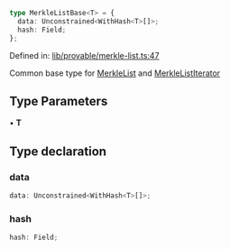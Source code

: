 ```ts
type MerkleListBase<T> = {
  data: Unconstrained<WithHash<T>[]>;
  hash: Field;
};
```

Defined in: [lib/provable/merkle-list.ts:47](https://github.com/o1-labs/o1js/blob/df1ff77af12d7cbbed4a6167f02815fad4f0dceb/src/lib/provable/merkle-list.ts#L47)

Common base type for [MerkleList](../classes/MerkleList.mdx) and [MerkleListIterator](../classes/MerkleListIterator.mdx)

## Type Parameters

• **T**

## Type declaration

### data

```ts
data: Unconstrained<WithHash<T>[]>;
```

### hash

```ts
hash: Field;
```

